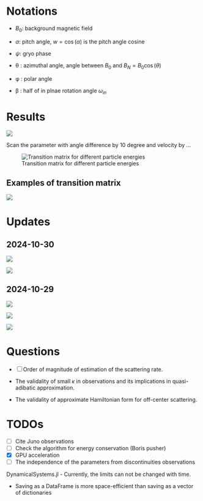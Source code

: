 # Notations

-   $B_0$: background magnetic field

-   $α$: pitch angle, $w = \cos(α)$ is the pitch angle cosine

-   $ψ$: gryo phase

-   θ : azimuthal angle, angle between $B_0$ and $B_N = B_0 \cos(θ)$

-   φ : polar angle

-   β : half of in plnae rotation angle $ω_{in}$

# Results

![](figures/example_tp.png)

Scan the parameter with angle difference by 10 degree and velocity by ...

![Transition matrix for different particle energies](figures/tm_stats_vPs.png)

## Examples of transition matrix

![](figures/tm/example.png)

# Updates

## 2024-10-30

![](figures/mixing_rate_sin2.png)

![](figures/mr/mixing_rate_sin2_ani.png)

## 2024-10-29

![](figures/pa_cdf.png)


![](figures/tm/tm_weighted.png)

![](figures/tm/%CE%94w_%CE%94t.png)

# Questions

- [ ] Order of magnitude of estimation of the scattering rate.

- The validality of small $κ$ in observations and its implications in quasi-adibatic approximation.
- The validality of approximate Hamiltonian form for off-center scattering.


# TODOs

- [ ] Cite Juno observations
- [ ] Check the algorithm for energy conservation (Boris pusher)
- [x] GPU acceleration
- [ ] The independence of the parameters from discontinuities observations


DynamicalSystems.jl
- Currently, the limits can not be changed with time.


- Saving as a DataFrame is more space-efficient than saving as a vector of dictionaries